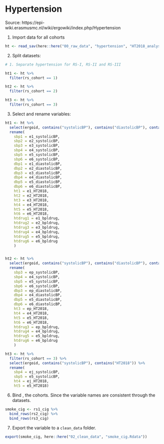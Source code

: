 # Hypertension {#ht}

Source: https://epi-wiki.erasmusmc.nl/wiki/ergowiki/index.php/Hypertension

1. Import data for all cohorts

```r
ht <- read_sav(here::here("00_raw_data", "hypertension", "HT2018_analysisfile_(15-may-2018).sav"))
```

2. Split datasets:
  
```r

# 1. Separate hypertension for RS-I, RS-II and RS-III

ht1 <- ht %>%
  filter(rs_cohort == 1)

ht2 <- ht %>%
  filter(rs_cohort == 2)

ht3 <- ht %>%
  filter(rs_cohort == 3)

```

3. Select and rename variables:

```r
ht1 <- ht %>%
  select(ergoid, contains("systolicBP"), contains("diastolicBP"), contains("HT2018"), contains("bpldrug")) %>%
  rename(
    sbp1 = e1_systolicBP,
    sbp2 = e2_systolicBP,
    sbp3 = e3_systolicBP,
    sbp4 = e4_systolicBP,
    sbp5 = e5_systolicBP,
    sbp6 = e6_systolicBP,
    dbp1 = e1_diastolicBP,
    dbp2 = e2_diastolicBP,
    dbp3 = e3_diastolicBP,
    dbp4 = e4_diastolicBP,
    dbp5 = e5_diastolicBP,
    dbp6 = e6_diastolicBP,
    ht1 = e1_HT2018,
    ht2 = e2_HT2018,
    ht3 = e3_HT2018,
    ht4 = e4_HT2018,
    ht5 = e5_HT2018,
    ht6 = e6_HT2018,
    htdrug1 = e1_bpldrug,
    htdrug2 = e2_bpldrug,
    htdrug3 = e3_bpldrug,
    htdrug4 = e4_bpldrug,
    htdrug5 = e5_bpldrug,
    htdrug6 = e6_bpldrug
    )


ht2 <- ht %>% 
  select(ergoid, contains("systolicBP"), contains("diastolicBP"), contains("HT2018"), contains("bpldrug")) %>%
  rename(
    sbp3 = ep_systolicBP,
    sbp4 = e4_systolicBP,
    sbp5 = e5_systolicBP,
    sbp6 = e6_systolicBP,
    dbp3 = ep_diastolicBP,
    dbp4 = e4_diastolicBP,
    dbp5 = e5_diastolicBP,
    dbp6 = e6_diastolicBP,
    ht3 = ep_HT2018,
    ht4 = e4_HT2018,
    ht5 = e5_HT2018,
    ht6 = e6_HT2018,
    htdrug3 = ep_bpldrug,
    htdrug4 = e4_bpldrug,
    htdrug5 = e5_bpldrug,
    htdrug6 = e6_bpldrug
    )

ht3 <- ht %>% 
  filter(rs_cohort == 3) %>%
  select(ergoid, contains("systolicBP"), contains("HT2018")) %>%
  rename(
    sbp4 = ej_systolicBP,
    sbp5 = e5_systolicBP,
    ht4 = ej_HT2018,
    ht5 = e5_HT2018)
```


6. Bind , the cohorts. Since the variable names are consistent through the datasets.

```r
smoke_cig <- rs1_cig %>%
  bind_rows(rs2_cig) %>%
  bind_rows(rs3_cig)
```

7. Export the variable to a `clean_data` folder.

```r
export(smoke_cig, here::here("02_clean_data", "smoke_cig.Rdata"))
```

